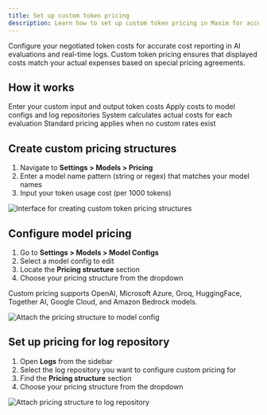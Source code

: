 ```yaml
---
title: Set up custom token pricing
description: Learn how to set up custom token pricing in Maxim for accurate cost reporting in AI evaluations and logs, ensuring displayed costs match your actual expenses.
---
```


Configure your negotiated token costs for accurate cost reporting in AI evaluations and real-time logs. Custom token pricing ensures that displayed costs match your actual expenses based on special pricing agreements.

## How it works
<Steps>
<Step title="Define Token Costs">
Enter your custom input and output token costs
</Step>
<Step title="Apply Pricing">
Apply costs to model configs and log repositories
</Step>
<Step title="Cost Calculation">
System calculates actual costs for each evaluation
</Step>
<Step title="Default Pricing">
Standard pricing applies when no custom rates exist
</Step>
</Steps>

## Create custom pricing structures

1. Navigate to **Settings > Models > Pricing**
2. Enter a model name pattern (string or regex) that matches your model names
3. Input your token usage cost (per 1000 tokens)

![Interface for creating custom token pricing structures](/images/docs/observe/custom-pricing-structures/add_pricing.png)

## Configure model pricing

1. Go to **Settings > Models > Model Configs**
2. Select a model config to edit
3. Locate the **Pricing structure** section
4. Choose your pricing structure from the dropdown

<Note>
Custom pricing supports OpenAI, Microsoft Azure, Groq, HuggingFace, Together AI, Google Cloud, and Amazon Bedrock models.
</Note>

![Attach the pricing structure to model config](/images/docs/observe/custom-pricing-structures/attach_pricing_model_config.png)

## Set up pricing for log repository

1. Open **Logs** from the sidebar
2. Select the log repository you want to configure custom pricing for
3. Find the **Pricing structure** section
4. Choose your pricing structure from the dropdown

![Attach pricing structure to log repository](/images/docs/observe/custom-pricing-structures/attach_pricing_log_repo.png)
